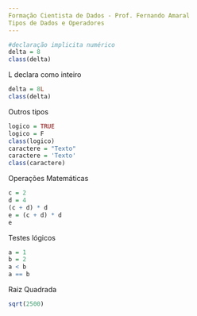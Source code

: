 ```yaml
---
Formação Cientista de Dados - Prof. Fernando Amaral
Tipos de Dados e Operadores
---
```


```r
#declaração implicita numérico
delta = 8
class(delta)
```
L declara como inteiro
```r
delta = 8L
class(delta)
```
Outros tipos
```r
logico = TRUE
logico = F
class(logico)
caractere = "Texto"
caractere = 'Texto'
class(caractere)
```
Operações Matemáticas
```r
c = 2
d = 4
(c + d) * d
e = (c + d) * d
e
```
Testes lógicos
```r
a = 1
b = 2
a < b
a == b

```
Raiz Quadrada
```r
sqrt(2500)
```
